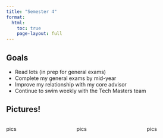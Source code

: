 ```yaml
---
title: "Semester 4"
format: 
  html:
    toc: true
    page-layout: full
---
```


## Goals

-   Read lots (in prep for general exams)
-   Complete my general exams by mid-year
-   Improve my relationship with my core advisor
-   Continue to swim weekly with the Tech Masters team

## Pictures!

:::::::: columns
::: {.column width="30%"}
pics
:::

::: {.column width="5%"}
:::

::: {.column width="30%"}
pics
:::

::: {.column width="5%"}
:::

::: {.column width="30%"}
pics
:::
::::::::
